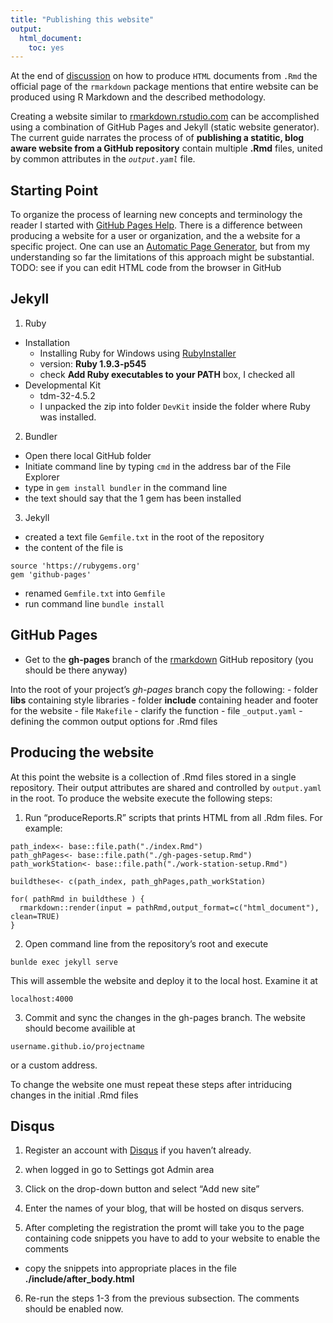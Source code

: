 ```yaml
---
title: "Publishing this website"
output:
  html_document:
    toc: yes
---
```


At the end of [discussion](http://rmarkdown.rstudio.com/html_document_format.html#creating-a-website) on how to produce <code>HTML</code> documents from <code>.Rmd</code> the official page of the <code>rmarkdown</code> package mentions that entire website can be produced using R Markdown and the described methodology. 

Creating a website similar to [rmarkdown.rstudio.com](rmarkdown.rstudio.com) can be accomplished using a combination of GitHub Pages and Jekyll (static website generator). The current guide narrates the process of of **publishing a statitic, blog aware website from a GitHub repository** contain multiple **.Rmd** files, united by common attributes in the <code>_output.yaml_</code> file.


## Starting Point

To organize the process of learning new concepts and terminology the reader I started with  [GitHub Pages Help](https://help.github.com/categories/20/articles). There is a difference between producing a website for a user or organization, and the a website for a specific project. One can use an  [Automatic Page Generator](https://help.github.com/articles/creating-pages-with-the-automatic-generator), but from my understanding so far the limitations of this approach might be substantial. 
</br>
TODO: see if you can edit HTML code from the browser in GitHub 

    
  
## Jekyll

1. Ruby  
  - Installation
    - Installing Ruby for Windows using [RubyInstaller](https://www.ruby-lang.org/en/installation/#rubyinstaller)
    - version: **Ruby 1.9.3-p545**
    - check **Add Ruby executables to your PATH** box, I checked all
    
  - Developmental Kit
    - tdm-32-4.5.2
    - I unpacked the zip into folder <code>DevKit</code> inside the folder where Ruby was installed.  
    
2. Bundler  
  - Open there local GitHub folder  
  - Initiate command line by typing <code>cmd</code> in the address bar of the File Explorer  
  - type in <code>gem install bundler</code> in the command line  
  - the text should say that the 1 gem has been installed  
  
3. Jekyll  
  - created a text file <code>Gemfile.txt</code> in the root of the repository
  - the content of the file is
```
source 'https://rubygems.org'
gem 'github-pages'
```
  - renamed <code>Gemfile.txt</code> into <code>Gemfile</code>
  - run command line <code>bundle install</code>
  
## GitHub Pages


  - Get to the **gh-pages** branch of the [rmarkdown](https://github.com/rstudio/rmarkdown/tree/gh-pages) GitHub repository (you should be there anyway)

Into the root of your project's _gh-pages_ branch copy the following:
  - folder **libs** containing style libraries
  - folder **include** containing header and footer for the website
  - file <code>Makefile</code> - clarify the function
  - file <code>_output.yaml</code> - defining the common output options for .Rmd files
  
## Producing the website

At this point the website is a collection of .Rmd files stored in a single repository. Their output attributes are shared and controlled by <code>output.yaml</code> in the root.  To produce the website execute the following steps:

1. Run "produceReports.R" scripts that  prints HTML from all .Rdm files. For example:  

```
path_index<- base::file.path("./index.Rmd")
path_ghPages<- base::file.path("./gh-pages-setup.Rmd")
path_workStation<- base::file.path("./work-station-setup.Rmd")

buildthese<- c(path_index, path_ghPages,path_workStation)

for( pathRmd in buildthese ) {
  rmarkdown::render(input = pathRmd,output_format=c("html_document"), clean=TRUE)
}
```

2. Open command line from the repository's root and execute
```
bunlde exec jekyll serve
```
This will assemble the website and deploy it to the local host. Examine it at
```
localhost:4000
```

3. Commit and sync the changes in the gh-pages branch. The website should become availible at 
```
username.github.io/projectname
```
or a custom address.

To change the website one must repeat these steps after intriducing changes in the initial .Rmd files


## Disqus

1. Register an account with [Disqus](disqus.com) if you haven't already.

2. when logged in go to Settings got Admin area 

3. Click on the drop-down button and select "Add new site"

4. Enter the names of your blog, that will be hosted on disqus servers.

5. After completing the registration the promt will take you to the page containing code snippets you have to add to your website to enable the comments
  - copy the snippets into appropriate places in the file **./include/after_body.html**
  
6. Re-run the steps 1-3 from the previous subsection. The comments should be enabled now.

  
  
  
  
  
  
  
  
  
  
  
  
  
  
  
  
  
  
  
  
  
  
  
  
  
  
  
  
  
  
  
  
  